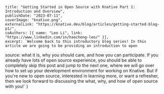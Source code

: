     title: "Getting Started in Open Source with Knative Part 1: Introduction and Overview",
    publishDate: "2023-07-11",
    coverImage: "knative.png",
    externalLink: "https://knative.dev/blog/articles/getting-started-blog-p1/",
    coAuthors: [{ name: "Leo Li", link: "https://www.linkedin.com/in/haocheng-leo/" }],
    excerpt: `Welcome back to this introductory blog series! In this article we are going to be providing an introduction to open
source: what it is, why you should care, and how you can participate. If you already have lots of open source
experience, you should be able to completely skip this post and jump to the next one, where we will go over how to set
up your development environment for working on Knative. But if you're new to open source, interested in learning more,
or want a refresher, then we look forward to discussing the what, why, and how of open source with you!`
    }

